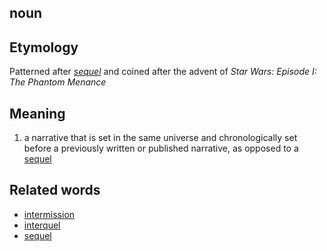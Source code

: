 == noun ==

== Etymology ==

Patterned after ''[[sequel]]'' and coined after the advent of ''Star Wars: Episode I: The Phantom Menance''

== Meaning ==

# a narrative that is set in the same universe and chronologically set before a previously written or published narrative, as opposed to a [[sequel]]

== Related words ==

*[[intermission]]
*[[interquel]]
*[[sequel]]